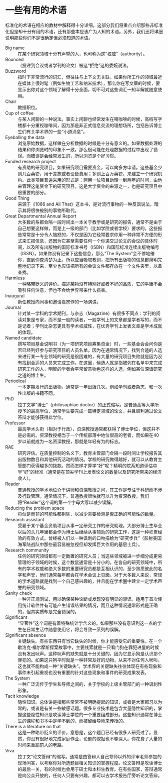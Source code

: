 # 一些有用的术语 {.unnumbered}

标准化的术语在相应的教材中解释得十分详细，这部分我们将重点介绍那些非标准化但是却十分有用的术语，还有那些本应该广为人知的术语。另外，我们还将详细说明那些你们不是很确定但必须知道的术语。

Big name
:   在某个研究领域十分有声望的人，也可称为这“权威”（authority）。

Bounced
:   （投递到会议或者学刊的论文）被这“拒绝”这的委婉说法。

Buzzword
:   指时下非常流行的词汇，但往往与上下文无关联。如果你所工作的领域最近在媒体上很时髦（例如生物工艺和纳米技术），那么你在写文章的时候，要显示出你对这个领域了解得十分全面，切不可对这些词汇一知半解就随意使用。

Chair
:   教授职位。

Cup of coffee
:   与某人闲聊的一种说法。事实上闲聊也经常发生在喝咖啡的时候，高档写字楼都十分重视咖啡间，因为那是非正式信息交流的理想场所，包括告诉博士生们有关学术界的一些“小道消息”。

Eyeballing the data
:   浏览原始数据，这样做在分析数据的时候是十分有意义的。如果数据处理的结果和你浏览时的印象不一致，那么很可能在处理数据的过程中出现了错误。而错误是会经常发生的，所以浏览是个好习惯。

Funded research project
:   有资助的研究项目。如果研究项目需要资金，可以向多方申请。这些基金少则几百英镑，用于差旅或者设备费用；多则上百万英镑，来建立一个研究机构。此类项目普遍采用的形式是：聘用一位项目助理一到两年的时间，由他来管理这笔资金下的研究项目。这是大学资金的来源之一，也是研究项目中很重要的部分。

Good Thing
:   来源于《1066 and All That》这本书，是对流行事物的一种反讽说法，暗示其将很快被别的事物所取代。

Great Departmental Annual Report
:   大多数的系都会隔一段时间出一本关于教学或是研究的报告，通常不是由于自己想要这样做，而是上一级的部门（比如学院或者学校）要求的。这些报告常常是十分令人恼怒的，不仅是因为它经常要求你用一种非常不方便的形式来汇报信息，还因为它甚至需要任何一个你递交过论文的会议的具体时间，以及所有出版物的国际标准书号（ISBN）和国际标准连续出版物编号（ISSN）。如果你没有记录下这些信息，那么“The System”会不停地催你，直到你查清楚为止。所以应当吸取教训，把所有出版物的信息都简明完整地记录下来，至少也应该把所有的会议文件都存放在一个文件夹里，以备查找。

Harmless
:   一种略带贬义的评价。描述某物没有特别好或者不好的品质，它的平庸不会吸引任何注意，但也不会给世界带来什么损害。

Inaugural
:   新任教授向同事和邀请嘉宾作的一场演讲。

Journal
:   针对某一学科的学术期刊，与杂志（Magazine）有很多不同点：学刊的阅读对象是专家，而不是一般的读者，一般学刊上的文章都是学者写的，而不是记者；学刊比杂志更具有学术权威性，在优秀学刊上发表文章是学术成就的体现。

Named candidate
:   撰写项目基金说明书（为一项研究项目筹集资金）时，一些基金会会问你是否已经列好参与研究项目的人员名单。因为在通常情况下，找到合适的人选来进行某一专业领域的研究是很困难的，有大量的研究项目失败就是因为没有找到合适的人员来完成工作。在这里，候选人就是指被列在名单中来完成研究工作的人，明智的学者会平常留意物色这样的人选，例如某位深谙研究之道的博士生。

Periodical
:   一本定期发行的出版物，通常是一年出版几次。例如学刊或者杂志，和一次性出版的书籍不同。

PhD
:   拉丁文学“博士”（philosophiae doctor）的正式缩写。是普通高等大学所授予的最高学位，通常学生要完成一篇特定领域的论文，并且顺利通过论文答辩才能够获得此学位。

Professor
:   最高学术头衔（相对于行政），资深教授通常都获得了博士学位，但这并不是必需的。资深教授相当于一个传统部落中地位很高的老者，而如果在40岁以前就成为一名资深教授，那就是年轻有为的标志。

RAE
:   研究评估。在质量控制的名义下，教育主管部门会隔一段时间让学校报告其出版物数目和其他研究活动的情况。学校的研究做得越好，就可以从教育主管部门获得越多的拨款。然而怎样才算学“好”呢？精明的院系知道评估中学“好”的标准（通常是在顶尖学刊上发表论文的数量以及研究所带来的经济收人）。

Reader
:   普通教授的学术地位介于讲师和资深教授之间，其工作是专注于科研而不涉及行政管理。通常情况下，普通教授很快就可以升为资深教授。我们将“Reader”这个词的第一个字母大写以减少误解。

Reducing the problem space
:   将似是而非的可能性都剔除，以减少需要检测是否正确的可能性的数量。

Research assistant
:   受雇于某个基金资助项目从事一定研究工作的研究助理。大部分博士生毕业以后的头几年里都会作为博士后继续从事辅助的研究工作，这是一种积累经验的有效方式。曾经被人们以一种讽刺的口吻描绘为“研究步兵”（影射美国海军陆战队中那些最容易被忽视但却发挥巨大作用的基层士兵）。

Research community
:   任何的研究领域都有一定数置的研究人员；当这些领域被进一步细分成更易管理的子领域的时候，这个数鼠通常是十分小的。在各自的研究领域中，所有的学术权威和绝大多数的重要研究员都是互相认识的，至少熟悉彼此的名字和声誉，他们通常每年都会在学术会议上见面。对于大多数人来说，常规的学术道路就是找到一个自己感兴趣的，并且能在学术圈中建立一定学术声誉的研究领域。

Sanity check
:   一种非正规测试，用以确保某种论断或发现没有明显的谬误。适用于首次使用统计软件并有可能产生错误结果的情况，而且这种情况通常形式是正确的，但其实质却是完全错误的。

Significant
:   “显著性”这个词是有着特殊统计学含义的。如果那些没有意识到这一点的学生在日常生活中随意使用它，将会导致一系列的误解。

Significant absence
:   关键缺失。有些东西只有当它缺失的时候，你才能感受它的重要性。在一个歇洛克·福尔摩斯探案故事中，主要线索就是一只看门狗在罪犯进屋的时候没有发出吠声。这种吠声的缺失就是十分关键的，因为它显示狗是认识那个罪犯的。如果这只狗平时就是一种非常友好的动物，从来不对任何人吠叫，这也就不能构成一种“关键缺失”。学术界的关键缺失往往体现在有些现象和事件未引起重视也没有重要的针对这些现象和事件的研究成果发表。

The System
:   一种广泛流传于学生和导师之间的，关于学校的上级主管部门的一种讽刺性形象。

Tacit knowledge
:   隐性知识。总体讲是指那些常常不被明确提起的知识，或者是大家都习以为常的，或者是有关一些敏感话题。很多专业技术是包含大量隐性知识的，掌握这些隐性知识是攻读博士学位的一个重要组成部分。这些知识通常在博士生的课程和书本中是学不到的，而被留给导师来传授的。

There is a literature on that
:   这是一种略带贬义的评价，意思是，这个题目已经有很多人研究过了。显然，你没有很好地完成家庭作业，论题的挖掘也不够深入。你花费了大量的时间来重蹈前人的老路。

Viva
:   拉丁文“论文答辩”的缩写。通常是由答辩人自己导师以外的评审老师参加的现场问答，以考察你对所选题目相关知识的掌握程度。论文答辩是攻读博士的最后一关，有的时候也会用于硕士和本科生教育。在有些国家，答辩通常是向公众开放的，任何人只要有兴趣，都可以去学术报告厅旁听论文答辩。
